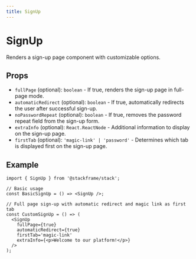```yaml
---
title: SignUp
---
```


# SignUp

Renders a sign-up page component with customizable options.

## Props

- `fullPage` (optional): `boolean` - If true, renders the sign-up page in full-page mode.
- `automaticRedirect` (optional): `boolean` - If true, automatically redirects the user after successful sign-up.
- `noPasswordRepeat` (optional): `boolean` - If true, removes the password repeat field from the sign-up form.
- `extraInfo` (optional): `React.ReactNode` - Additional information to display on the sign-up page.
- `firstTab` (optional): `'magic-link' | 'password'` - Determines which tab is displayed first on the sign-up page.

## Example

```tsx
import { SignUp } from '@stackframe/stack';

// Basic usage
const BasicSignUp = () => <SignUp />;

// Full page sign-up with automatic redirect and magic link as first tab
const CustomSignUp = () => (
  <SignUp
    fullPage={true}
    automaticRedirect={true}
    firstTab='magic-link'
    extraInfo={<p>Welcome to our platform!</p>}
  />
);
```
